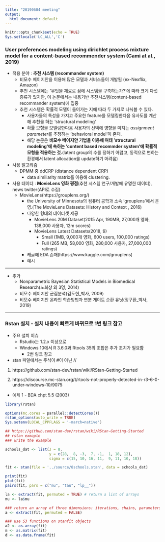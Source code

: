 ```yaml
---
title: "20190604 meeting"
output:
  html_document: default
---
```


```r
knitr::opts_chunk$set(echo = TRUE)
Sys.setlocale('LC_ALL','C')
```

### User preferences modeling using dirichlet process mixture model for a content-based recommender system (Cami at al., 2019)

- 적용 분야 : **추천 시스템 (recommander system)**
  - 비모수 베이지안을 이용해 많은 모델과 서비스들이 개발됨 (ex-Nexflix, Amazon)
  - 추천 시스템에는 '무엇을 재료로 삼에 시스템을 구축하는가?'에 따라 크게 다섯 종류가 있지만, 이 논문에서는 내용기반 추천시스템(content-based recommander system)에 집중
  - 추천 시스템은 확률적 모델이 들어가는 지에 따라 두 가지로 나눠볼 수 있다.
    - 사용자들의 특성을 가지고 주요한 feature를 모델링한다음 유사도를 계산해 추천을 하는 'structural modeling'
    - 확률 모형을 모델링한다음 사용자의 선택에 영향을 미치는 *assignment parameter*를 추정하는 'behavioral model'이 존재.
    - 해당 논문은 **비모수 베이지안 기법을 이용해 여태 'structural modeling'에 속하는 'content based recommder system'에 확률적 모형을 적용하는 것.**(latent group의 수를 정하기 어렵고, 동적으로 변하는 환경에서 latent allocation을 update하기 어려움)
  

- 사용 알고리즘
    - DPMM 중 ddCRP (distance dependent CRP)
        - data similiarity matrix를 이용해 clustering.

- 사용 데이터 : **MovieLens 영화 평점**(추천 시스템 연구/개발에 유명한 데이터), news twitter(API로 수집)
    - MovieLens(https://grouplens.org/)
        - the University of Minnesota의 컴퓨터 공학과 소속 'grouplens'에서 운영.(The MovieLens Datasets: History and Context
, 2016)
        - 다양한 형태의 데이터셋 제공
            - MovieLens 20M Dataset(2015 Apr, 190MB, 27,000개 영화, 138,000 사용자, 12m scores)
            - MovieLens Latest Datasets(2018, 9)
                - Small (1MB, 9,000개 영화, 600 users, 100,000 ratings)
                - Full (265 MB, 58,000 영화, 280,000 사용자, 27,000,000 ratings)
        - 캐글에 EDA 존재(https://www.kaggle.com/grouplens)
        - 예시 
  
---

- 추가 
    - Nonparametric Bayesian Statistical Models in Biomedical Research(노희상 외 3명, 2014)
    - 비모수 베이지안 군집분석(김도현_박사, 2009)
    - 비모수 베이지안 온라인 학습방법과 변분 게이트 순환 유닛(정구환_박사, 2019)


***

### Rstan 설치 - 설치 내용이 빠르게 바뀌므로 1번 링크 참고

- 주요 설치 이슈
  - Rstudio는 1.2.x 이상으로
  - Windows 10에서 R 3.6.0과 Rtools 35의 조합은 추가 조치가 필요함
    - 2번 링크 참고
    
- stan 파일에서는 주석이 #이 아닌 //

1. https://github.com/stan-dev/rstan/wiki/RStan-Getting-Started

2. https://discourse.mc-stan.org/t/rtools-not-properly-detected-in-r3-6-0-under-windows-10/9075


- 예제 1 - BDA chpt 5.5 (2003)
```r
library(rstan)

options(mc.cores = parallel::detectCores())
rstan_options(auto_write = TRUE)
Sys.setenv(LOCAL_CPPFLAGS = '-march=native')
```

```r
## https://github.com/stan-dev/rstan/wiki/RStan-Getting-Started
## rstan exmaple
### write the example

schools_dat <- list(J = 8, 
                    y = c(28,  8, -3,  7, -1,  1, 18, 12),
                    sigma = c(15, 10, 16, 11,  9, 11, 10, 18))

fit <- stan(file = '../source/8schools.stan', data = schools_dat)
```

```r
print(fit)
plot(fit)
pairs(fit, pars = c("mu", "tau", "lp__"))
```

```r
la <- extract(fit, permuted = TRUE) # return a list of arrays 
mu <- la$mu 
```

```r
### return an array of three dimensions: iterations, chains, parameters 
a <- extract(fit, permuted = FALSE) 
```

```r
### use S3 functions on stanfit objects
a2 <- as.array(fit)
m <- as.matrix(fit)
d <- as.data.frame(fit)
```

